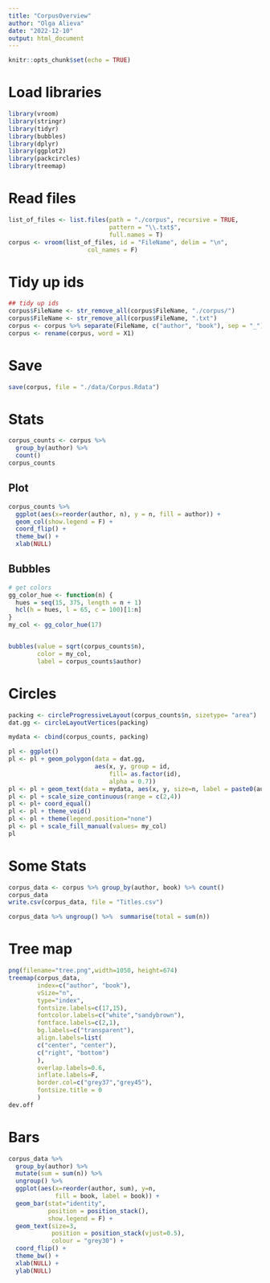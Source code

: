```yaml
---
title: "CorpusOverview"
author: "Olga Alieva"
date: "2022-12-10"
output: html_document
---
```


```r
knitr::opts_chunk$set(echo = TRUE)
```

# Load libraries
```r
library(vroom)
library(stringr)
library(tidyr)
library(bubbles)
library(dplyr)
library(ggplot2)
library(packcircles)
library(treemap)
```


# Read files
```r
list_of_files <- list.files(path = "./corpus", recursive = TRUE,
                            pattern = "\\.txt$", 
                            full.names = T)
corpus <- vroom(list_of_files, id = "FileName", delim = "\n", 
                      col_names = F)
```

# Tidy up ids
```r
## tidy up ids 
corpus$FileName <- str_remove_all(corpus$FileName, "./corpus/")
corpus$FileName <- str_remove_all(corpus$FileName, ".txt")
corpus <- corpus %>% separate(FileName, c("author", "book"), sep = "_")
corpus <- rename(corpus, word = X1)
```

# Save
```r
save(corpus, file = "./data/Corpus.Rdata")
```

# Stats
```r
corpus_counts <- corpus %>% 
  group_by(author) %>% 
  count() 
corpus_counts
```

## Plot
```r
corpus_counts %>% 
  ggplot(aes(x=reorder(author, n), y = n, fill = author)) + 
  geom_col(show.legend = F) + 
  coord_flip() + 
  theme_bw() + 
  xlab(NULL)
```

## Bubbles
```r
# get colors
gg_color_hue <- function(n) {
  hues = seq(15, 375, length = n + 1)
  hcl(h = hues, l = 65, c = 100)[1:n]
}
my_col <- gg_color_hue(17)


bubbles(value = sqrt(corpus_counts$n), 
        color = my_col, 
        label = corpus_counts$author)


```

# Circles
```r

packing <- circleProgressiveLayout(corpus_counts$n, sizetype= "area")
dat.gg <- circleLayoutVertices(packing)

mydata <- cbind(corpus_counts, packing)

pl <- ggplot()
pl <- pl + geom_polygon(data = dat.gg, 
                        aes(x, y, group = id, 
                            fill= as.factor(id),
                            alpha = 0.7))
pl <- pl + geom_text(data = mydata, aes(x, y, size=n, label = paste0(author, '\n', scales::comma(n))))
pl <- pl + scale_size_continuous(range = c(2,4))
pl <- pl+ coord_equal()
pl <- pl + theme_void()
pl <- pl + theme(legend.position="none")
pl <- pl + scale_fill_manual(values= my_col)
pl
```


# Some Stats
```r
corpus_data <- corpus %>% group_by(author, book) %>% count() 
corpus_data
write.csv(corpus_data, file = "Titles.csv")

corpus_data %>% ungroup() %>%  summarise(total = sum(n))
```

# Tree map
```r
png(filename="tree.png",width=1050, height=674)
treemap(corpus_data,
        index=c("author", "book"),
        vSize="n",
        type="index",
        fontsize.labels=c(17,15),         
        fontcolor.labels=c("white","sandybrown"),
        fontface.labels=c(2,1),
        bg.labels=c("transparent"),
        align.labels=list(
        c("center", "center"), 
        c("right", "bottom")
        ), 
        overlap.labels=0.6,
        inflate.labels=F, 
        border.col=c("grey37","grey45"),
        fontsize.title = 0
        )
dev.off
```

# Bars
```r
corpus_data %>% 
  group_by(author) %>% 
  mutate(sum = sum(n)) %>% 
  ungroup() %>% 
  ggplot(aes(x=reorder(author, sum), y=n, 
             fill = book, label = book)) + 
  geom_bar(stat="identity", 
           position = position_stack(), 
           show.legend = F) + 
  geom_text(size=3, 
            position = position_stack(vjust=0.5), 
            colour = "grey30") +
  coord_flip() + 
  theme_bw() + 
  xlab(NULL) +
  ylab(NULL)
```



